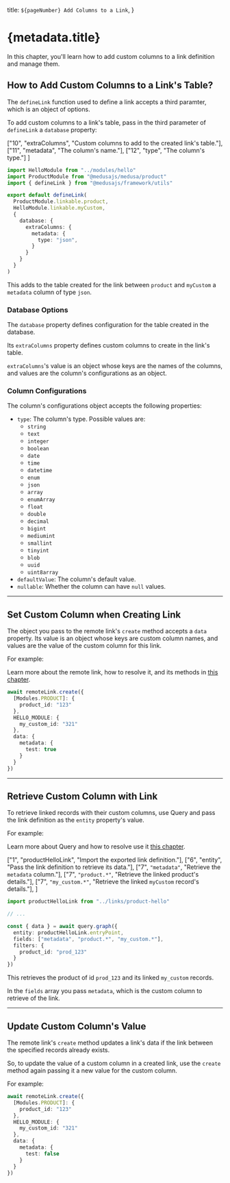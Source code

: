   title: `${pageNumber} Add Columns to a Link`,
}

# {metadata.title}

In this chapter, you'll learn how to add custom columns to a link definition and manage them.

## How to Add Custom Columns to a Link's Table?

The `defineLink` function used to define a link accepts a third paramter, which is an object of options.

To add custom columns to a link's table, pass in the third parameter of `defineLink` a `database` property:

  ["10", "extraColumns", "Custom columns to add to the created link's table."],
  ["11", "metadata", "The column's name."],
  ["12", "type", "The column's type."]
]

```ts highlights={linkHighlights}
import HelloModule from "../modules/hello"
import ProductModule from "@medusajs/medusa/product"
import { defineLink } from "@medusajs/framework/utils"

export default defineLink(
  ProductModule.linkable.product,
  HelloModule.linkable.myCustom,
  {
    database: {
      extraColumns: {
        metadata: {
          type: "json",
        }
      }
    }
  }
)
```

This adds to the table created for the link between `product` and `myCustom` a `metadata` column of type `json`.

### Database Options

The `database` property defines configuration for the table created in the database.

Its `extraColumns` property defines custom columns to create in the link's table.

`extraColumns`'s value is an object whose keys are the names of the columns, and values are the column's configurations as an object.

### Column Configurations

The column's configurations object accepts the following properties:

- `type`: The column's type. Possible values are:
    - `string`
    - `text`
    - `integer`
    - `boolean`
    - `date`
    - `time`
    - `datetime`
    - `enum`
    - `json`
    - `array`
    - `enumArray`
    - `float`
    - `double`
    - `decimal`
    - `bigint`
    - `mediumint`
    - `smallint`
    - `tinyint`
    - `blob`
    - `uuid`
    - `uint8array`
- `defaultValue`: The column's default value.
- `nullable`: Whether the column can have `null` values.

---

## Set Custom Column when Creating Link

The object you pass to the remote link's `create` method accepts a `data` property. Its value is an object whose keys are custom column names, and values are the value of the custom column for this link.

For example:

<Note>

Learn more about the remote link, how to resolve it, and its methods in [this chapter](../remote-link/page.mdx).

</Note>

```ts
await remoteLink.create({
  [Modules.PRODUCT]: {
    product_id: "123"
  },
  HELLO_MODULE: {
    my_custom_id: "321"
  },
  data: {
    metadata: {
      test: true
    }
  }
})
```

---

## Retrieve Custom Column with Link

To retrieve linked records with their custom columns, use Query and pass the link definition as the `entity` property's value.

For example:

<Note>

Learn more about Query and how to resolve use it [this chapter](../remote-link/page.mdx).

</Note>

  ["1", "productHelloLink", "Import the exported link definition."],
  ["6", "entity", "Pass the link definition to retrieve its data."],
  ["7", `"metadata"`, "Retrieve the `metadata` column."],
  ["7", `"product.*"`, "Retrieve the linked product's details."],
  ["7", `"my_custom.*"`, "Retrieve the linked `myCustom` record's details."],
]

```ts highlights={retrieveHighlights}
import productHelloLink from "../links/product-hello"

// ...

const { data } = await query.graph({
  entity: productHelloLink.entryPoint,
  fields: ["metadata", "product.*", "my_custom.*"],
  filters: {
    product_id: "prod_123"
  }
})
```

This retrieves the product of id `prod_123` and its linked `my_custom` records.

In the `fields` array you pass `metadata`, which is the custom column to retrieve of the link.

---

## Update Custom Column's Value

The remote link's `create` method updates a link's data if the link between the specified records already exists.

So, to update the value of a custom column in a created link, use the `create` method again passing it a new value for the custom column.

For example:

```ts
await remoteLink.create({
  [Modules.PRODUCT]: {
    product_id: "123"
  },
  HELLO_MODULE: {
    my_custom_id: "321"
  },
  data: {
    metadata: {
      test: false
    }
  }
})
```
